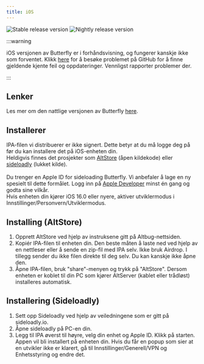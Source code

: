 ```yaml
---
title: iOS
---
```


![Stable release version](https://img.shields.io/badge/dynamic/yaml?color=c4840d&label=Stable&query=%24.version&url=https%3A%2F%2Fraw.githubusercontent.com%2FLinwoodDev%2Fbutterfly%2Fstable%2Fapp%2Fpubspec.yaml&style=for-the-badge)
![Nightly release version](https://img.shields.io/badge/dynamic/yaml?color=f7d28c&label=Nightly&query=%24.version&url=https%3A%2F%2Fraw.githubusercontent.com%2FLinwoodDev%2Fbutterfly%2Fnightly%2Fapp%2Fpubspec.yaml&style=for-the-badge)


:::warning

iOS versjonen av Butterfly er i forhåndsvisning, og fungerer kanskje ikke som forventet.
Klikk [here](https://github.com/LinwoodDev/Butterfly/issues/244) for å besøke problemet på GitHub for å finne gjeldende kjente feil og oppdateringer. Vennligst rapporter problemer der.

:::

## Lenker

<Tabs>
<TabItem label="Stable">
  <CardGrid>
    <DownloadButton href="https://github.com/LinwoodDev/butterfly/releases/download/stable/linwood-butterfly-ios.ipa" title="IPA"/>
  </CardGrid>
</TabItem>
<TabItem label="Nightly">
  <CardGrid>
    <DownloadButton href="https://github.com/LinwoodDev/butterfly/releases/download/nightly/linwood-butterfly-ios.ipa" title="IPA"/>
  </CardGrid>
</TabItem>
</Tabs>

Les mer om den nattlige versjonen av Butterfly [here](/community/nightly).

## Installerer

IPA-filen vi distribuerer er ikke signert. Dette betyr at du må logge deg på før du kan installere det på iOS-enheten din. \
Heldigvis finnes det prosjekter som [AltStore](https://altstore.io) (åpen kildekode) eller [sideloadly](https://sideloadly.io) (lukket kilde). \
\
Du trenger en Apple ID for sideloading Butterfly. Vi anbefaler å lage en ny spesielt til dette formålet. Logg inn på [Apple Developer](https://developer.apple.com) minst én gang og godta sine vilkår.
\
Hvis enheten din kjører iOS 16.0 eller nyere, aktiver utviklermodus i Innstillinger/Personvern/Utviklermodus.

## Installing (AltStore)

1. Opprett AltStore ved hjelp av instruksene gitt på Altbug-nettsiden.
2. Kopiér IPA-filen til enheten din. Den beste måten å laste ned ved hjelp av en nettleser eller å sende en zip-fil med IPA selv. Ikke bruk Airdrop. I tillegg sender du ikke filen direkte til deg selv. Du kan kanskje ikke åpne den.
3. Åpne IPA-filen, bruk "share"-menyen og trykk på "AltStore". Dersom enheten er koblet til din PC som kjører AltServer (kablet eller trådløst) installeres automatisk.

## Installering (Sideloadly)

1. Sett opp Sideloadly ved hjelp av veiledningene som er gitt på sideloadly.io.
2. Åpne sideloadly på PC-en din.
3. Legg til IPA øverst til høyre, velg din enhet og Apple ID. Klikk på starten. Appen vil bli installert på enheten din.
   Hvis du får en popup som sier at en utvikler ikke er klarert, gå til Innstillinger/Generell/VPN og Enhetsstyring og endre det.
